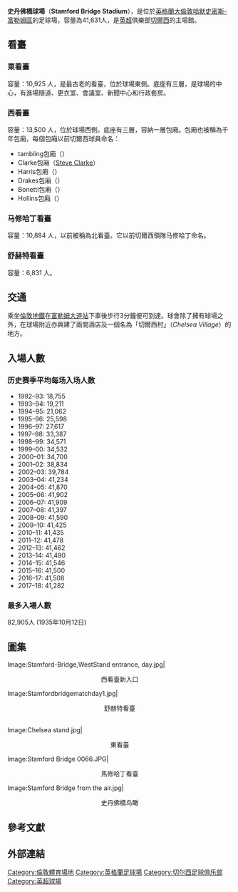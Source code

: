 {{noteTA
|T=zh-hans:斯坦福桥球场;zh-hk:史丹福橋球場;zh-tw:史丹佛橋球場;
|G1=chelsea
|G2=英超
|1=zh-hans:哈默史密斯-富勒姆区; zh-hk:咸默史密夫-富咸區; zh-tw:漢默史密斯-富勒姆倫敦自治市;
|2=zh-hans:哈默史密斯; zh-hk:咸默史密夫; zh-tw:漢默史密斯;
|3=zh-tw:切爾西;zh-cn:切尔西;zh-hk:車路士;
|4=zh-tw:富勒姆;zh-cn:富勒姆;zh-hk:富咸;}}
{{Infobox Stadium 
|  stadium_name      = 史丹福橋 <br /> Stamford Bridge
|  nickname          = The Bridge
|  image             = [[File:Stamford_Bridge_Clear_Skies.JPG|300px]] 
|  caption           =  
|  fullname          = 史丹福橋 
|  location          = [[英國|英國]][[倫敦|倫敦]][[哈默史密斯-富勒姆區|富勒姆]] 
|  coordinate        = 
|  built             = 1876年
|  opened            = 1877年4月28日
|  renovated         = 1904-5年、1998年
|  closed            = 
|  demolished        = 
|  owner             = {{tsl|en|Chelsea Pitch Owners|Chelsea Pitch Owners plc}} 
|  operator          = [[車路士足球俱樂部|切爾西]] 
|  surface           = 草地 
|  construction_cost = 
|  architect         = [[阿奇巴尔·雷奇|阿奇巴尔·雷奇]]（1887年）
|  former_names      = 
|  tenants           = {{tsl|en|London Athletic Club|倫敦體育會}} （1877–1904）<br>[[切爾西足球俱樂部|切爾西]]（1905年至今）
|  seating_capacity  = 41,631
|  dimensions        = 103 x 67 米 （112.6 x 73.2 碼）
|}}
'''史丹佛橋球場'''（'''Stamford Bridge Stadium'''），是位於[[英格蘭|英格蘭]][[大倫敦|大倫敦]][[哈默史密斯-富勒姆區|哈默史密斯-富勒姆區]]的足球場，容量為41,631人，是[[英超|英超]]俱樂部[[切爾西足球俱乐部|切爾西]]的主場館。

== 看臺 ==
=== 東看臺 ===
容量：10,925 人，是最古老的看臺，位於球場東側。底座有三層，是球場的中心，有進場隧道、更衣室、會議室、新聞中心和行政套房。

=== 西看臺 ===
容量：13,500 人，位於球場西側。底座有三層，容納一層包廂。包廂也被稱為千年包廂，每個包廂以前切爾西球員命名：
* tambling包廂（{{tsl|en|Bobby Tambling|Bobby Tambling}}）
* Clarke包廂（[[史蒂夫·克拉克|Steve Clarke]]）
* Harris包廂（{{tsl|en|Ron Harris (footballer)|Ron Harris}}）
* Drakes包廂（{{tsl|en|Ted Drake|Ted Drake}}）
* Bonetti包廂（{{tsl|en|Peter Bonetti|Peter Bonetti}}）
* Hollins包廂（{{tsl|en|John Hollins|John Hollins}}）

=== 马修哈丁看臺 ===
容量：10,884 人，以前被稱為北看臺。它以前切爾西領隊马修哈丁命名。

=== 舒赫特看臺 ===
容量：6,831 人。

== 交通 ==
乘坐[[倫敦地鐵|倫敦地鐵]]在[[富勒姆大道站|富勒姆大道站]]下車後步行3分鐘便可到達。球會除了擁有球場之外，在球場附近亦興建了兩間酒店及一個名為「切爾西村」（''Chelsea Village''）的地方。

== 入場人數 ==
=== 历史赛季平均每场入场人数 ===
*1992–93: 18,755
*1993–94: 19,211
*1994–95: 21,062
*1995–96: 25,598
*1996–97: 27,617
*1997–98: 33,387
*1998–99: 34,571
*1999–00: 34,532
*2000–01: 34,700
*2001–02: 38,834
*2002–03: 39,784
*2003–04: 41,234
*2004–05: 41,870
*2005–06: 41,902
*2006–07: 41,909
*2007–08: 41,397
*2008–09: 41,590
*2009–10: 41,425
*2010–11: 41,435
*2011–12: 41,478
*2012–13: 41,462
*2013–14: 41,490
*2014–15: 41,546
*2015–16: 41,500
*2016–17: 41,508
*2017–18: 41,282

=== 最多入場人數 ===
82,905人 (1935年10月12日)

== 圖集 ==
<gallery>
Image:Stamford-Bridge,WestStand entrance, day.jpg|<center>西看臺新入口</center>
Image:Stamfordbridgematchday1.jpg|<center>舒赫特看臺</center>
<br />
Image:Chelsea stand.jpg|<center>東看臺</center>
Image:Stamford Bridge 0066.JPG|<center>馬修哈丁看臺</center>
Image:Stamford Bridge from the air.jpg|<center>史丹佛橋鸟瞰</center>
</gallery>

== 參考文獻 ==

{{reflist}}

== 外部連結 ==
{{Commonscat|Stamford Bridge}}

{{英超球場}} 

{{DEFAULTSORT:Stamford Bridge}}

[[Category:倫敦體育場地|Category:倫敦體育場地]]
[[Category:英格蘭足球場|Category:英格蘭足球場]]
[[Category:切尔西足球俱乐部|Category:切尔西足球俱乐部]]
[[Category:英超球場|Category:英超球場]]
